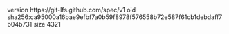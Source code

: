 version https://git-lfs.github.com/spec/v1
oid sha256:ca95000a16bae9efbf7a0b59f8978f576558b72e587f61cb1debdaff7b04b731
size 4321
